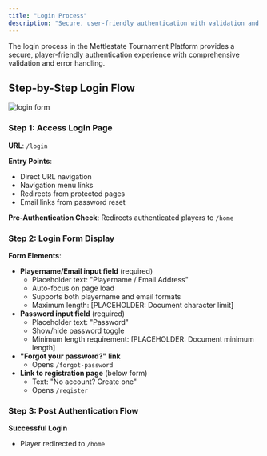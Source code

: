 ```yaml
---
title: "Login Process"
description: "Secure, user-friendly authentication with validation and error handling."
---
```


The login process in the Mettlestate Tournament Platform provides a secure, player-friendly authentication experience with comprehensive validation and error handling.

## Step-by-Step Login Flow

![login form](/images/screenshots/login-proccess.png)

### Step 1: Access Login Page

**URL**: `/login`

**Entry Points**: 
- Direct URL navigation
- Navigation menu links
- Redirects from protected pages
- Email links from password reset

**Pre-Authentication Check**: Redirects authenticated players to `/home`

### Step 2: Login Form Display

**Form Elements**:
- **Playername/Email input field** (required)
  - Placeholder text: "Playername / Email Address"
  - Auto-focus on page load
  - Supports both playername and email formats
  - Maximum length: [PLACEHOLDER: Document character limit]
- **Password input field** (required)
  - Placeholder text: "Password"
  - Show/hide password toggle
  - Minimum length requirement: [PLACEHOLDER: Document minimum length]
- **"Forgot your password?" link**
  - Opens `/forgot-password`
- **Link to registration page** (below form)
  - Text: "No account? Create one"
  - Opens `/register`

### Step 3: Post Authentication Flow

**Successful Login**
- Player redirected to `/home`